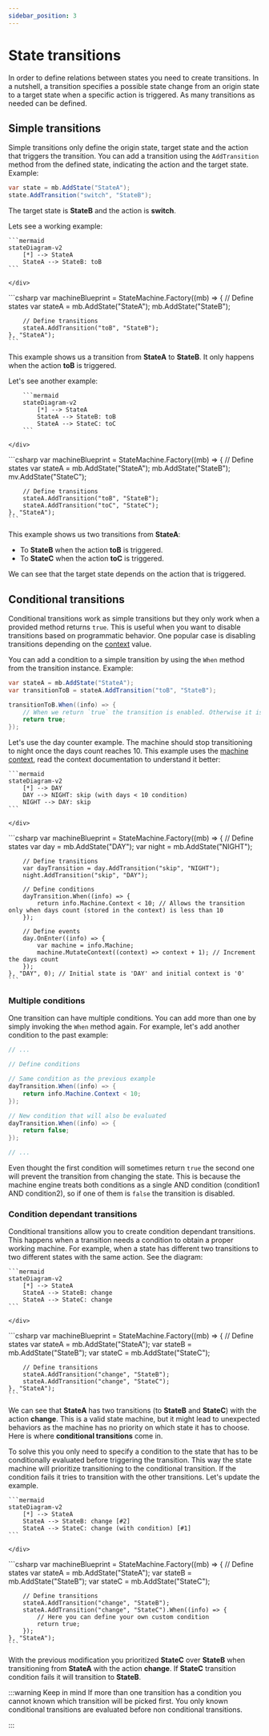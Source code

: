 ```yaml
---
sidebar_position: 3
---
```



# State transitions

In order to define relations between states you need to create transitions. In a nutshell, a transition specifies a possible state change from an origin state to a target state when a specific action is triggered. As many transitions as needed can be defined.

## Simple transitions

Simple transitions only define the origin state, target state and the action that triggers the transition. You can add a transition using the `AddTransition` method from the defined state, indicating the action and the target state. Example:

```csharp
var state = mb.AddState("StateA");
state.AddTransition("switch", "StateB");
```

The target state is **StateB** and the action is **switch**.

Lets see a working example:

<Tabs>
  <TabItem value="diagram" label="Diagram" default>
    <div style={{textAlign: 'center'}}>

    ```mermaid
    stateDiagram-v2
        [*] --> StateA
        StateA --> StateB: toB
    ```

    </div>

  </TabItem>
  <TabItem value="code" label="Machine config">
    ```csharp
    var machineBlueprint = StateMachine<string, string, string>.Factory((mb) => {
        // Define states
        var stateA = mb.AddState("StateA");
        mb.AddState("StateB");

        // Define transitions
        stateA.AddTransition("toB", "StateB");
    }, "StateA");
    ```

  </TabItem>
</Tabs>

This example shows us a transition from **StateA** to **StateB**. It only happens when the action **toB** is triggered.

Let's see another example:

<Tabs>
  <TabItem value="diagram" label="Diagram" default>
    <div style={{textAlign: 'center'}}>

        ```mermaid
        stateDiagram-v2
            [*] --> StateA
            StateA --> StateB: toB
            StateA --> StateC: toC
        ```

    </div>

  </TabItem>
  <TabItem value="code" label="Machine config">
    ```csharp
    var machineBlueprint = StateMachine<string, string, string>.Factory((mb) => {
        // Define states
        var stateA = mb.AddState("StateA");
        mb.AddState("StateB");
        mv.AddState("StateC");

        // Define transitions
        stateA.AddTransition("toB", "StateB");
        stateA.AddTransition("toC", "StateC");
    }, "StateA");
    ```

  </TabItem>
</Tabs>

This example shows us two transitions from **StateA**:

- To **StateB** when the action **toB** is triggered.
- To **StateC** when the action **toC** is triggered.

We can see that the target state depends on the action that is triggered.

## Conditional transitions

Conditional transitions work as simple transitions but they only work when a provided method returns `true`. This is useful when you want to disable transitions based on programmatic behavior. One popular case is disabling transitions depending on the
[context](./context.md) value.

You can add a condition to a simple transition by using the `When` method from the transition instance. Example:

```csharp
var stateA = mb.AddState("StateA");
var transitionToB = stateA.AddTransition("toB", "StateB");

transitionToB.When((info) => {
    // When we return `true` the transition is enabled. Otherwise it is disabled.
    return true;
});
```

Let's use the day counter example. The machine should stop transitioning to night once the days count reaches 10.
This example uses the [machine context](./context.md), read the context documentation to understand it better:

<Tabs>
  <TabItem value="diagram" label="Diagram">
    <div style={{textAlign: 'center'}}>

    ```mermaid
    stateDiagram-v2
        [*] --> DAY
        DAY --> NIGHT: skip (with days < 10 condition)
        NIGHT --> DAY: skip
    ```

    </div>

  </TabItem>
  <TabItem value="code" label="Machine config" default>
    ```csharp
    var machineBlueprint = StateMachine<string, string, int>.Factory((mb) => {
        // Define states
        var day = mb.AddState("DAY");
        var night = mb.AddState("NIGHT");

        // Define transitions
        var dayTransition = day.AddTransition("skip", "NIGHT");
        night.AddTransition("skip", "DAY");

        // Define conditions
        dayTransition.When((info) => {
            return info.Machine.Context < 10; // Allows the transition only when days count (stored in the context) is less than 10
        });

        // Define events
        day.OnEnter((info) => {
            var machine = info.Machine;
            machine.MutateContext((context) => context + 1); // Increment the days count
        });
    }, "DAY", 0); // Initial state is 'DAY' and initial context is '0'
    ```

  </TabItem>
</Tabs>

### Multiple conditions

One transition can have multiple conditions. You can add more than one by simply invoking the `When` method again. For example, let's add another condition to the past example:

```csharp
// ...

// Define conditions

// Same condition as the previous example
dayTransition.When((info) => {
    return info.Machine.Context < 10;
});

// New condition that will also be evaluated
dayTransition.When((info) => {
    return false;
});

// ...
```

Even thought the first condition will sometimes return `true` the second one will prevent the transition from changing the state. This is because the machine engine treats both conditions as a single AND condition (condition1 AND condition2), so if one of them is `false` the transition is disabled.

### Condition dependant transitions

Conditional transitions allow you to create condition dependant transitions. This happens when a transition needs a condition to obtain a proper working machine. For example, when a state has different two transitions to two different states with the same action. See the diagram:

<Tabs>
  <TabItem value="diagram" label="Diagram" default>
    <div style={{textAlign: 'center'}}>

    ```mermaid
    stateDiagram-v2
        [*] --> StateA
        StateA --> StateB: change
        StateA --> StateC: change
    ```

    </div>

  </TabItem>
  <TabItem value="code" label="Machine config">
    ```csharp
    var machineBlueprint = StateMachine<string, string, int>.Factory((mb) => {
        // Define states
        var stateA = mb.AddState("StateA");
        var stateB = mb.AddState("StateB");
        var stateC = mb.AddState("StateC");

        // Define transitions
        stateA.AddTransition("change", "StateB");
        stateA.AddTransition("change", "StateC");
    }, "StateA");
    ```

  </TabItem>
</Tabs>

We can see that **StateA** has two transitions (to **StateB** and **StateC**) with the action **change**. This is a valid state machine, but it might lead to unexpected behaviors as the machine has no priority on which state it has to choose.
Here is where **conditional transitions** come in.

To solve this you only need to specify a condition to the state that has to be conditionally evaluated before triggering the transition. This way the state machine will prioritize transitioning to the conditional transition. If the condition fails it tries to transition with the other transitions. Let's update the example.

<Tabs>
  <TabItem value="diagram" label="Diagram" default>
    <div style={{textAlign: 'center'}}>

    ```mermaid
    stateDiagram-v2
        [*] --> StateA
        StateA --> StateB: change [#2]
        StateA --> StateC: change (with condition) [#1]
    ```

    </div>

  </TabItem>
  <TabItem value="code" label="Machine config">
    ```csharp
    var machineBlueprint = StateMachine<string, string, int>.Factory((mb) => {
        // Define states
        var stateA = mb.AddState("StateA");
        var stateB = mb.AddState("StateB");
        var stateC = mb.AddState("StateC");

        // Define transitions
        stateA.AddTransition("change", "StateB");
        stateA.AddTransition("change", "StateC").When((info) => {
            // Here you can define your own custom condition
            return true;
        });
    }, "StateA");
    ```

  </TabItem>
</Tabs>

With the previous modification you prioritized **StateC** over **StateB** when transitioning from **StateA** with the action **change**. If **StateC** transition condition fails it will transition to **StateB**.

:::warning Keep in mind
If more than one transition has a condition you cannot known which transition will be picked first. You only known conditional transitions are evaluated before non conditional transitions.

:::
